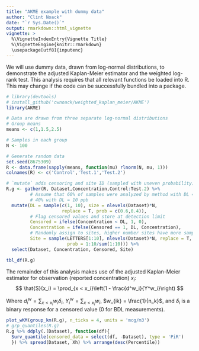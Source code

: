 ```yaml
---
title: "AKME example with dummy data"
author: "Clint Noack"
date: "`r Sys.Date()`"
output: rmarkdown::html_vignette
vignette: >
  %\VignetteIndexEntry{Vignette Title}
  %\VignetteEngine{knitr::rmarkdown}
  \usepackage[utf8]{inputenc}
---
```

We will use dummy data, drawn from log-normal distributions, to demonstrate the adjusted Kaplan-Meier estimator and the weighted log-rank test. This analysis requires that all relevant functions be loaded into R. This may change if the code can be successfully bundled into a package.

```r
# library(devtools)
# install_github('cwnoack/weighted_kaplan_meier/AKME')
library(AKME)

# Data are drawn from three separate log-normal distributions
# Group means
means <- c(1,1.5,2.5)

# Samples in each group
N <- 100

# Generate random data
set.seed(8675309)
R <- data.frame(sapply(means, function(mu) rlnorm(N, mu, 1)))
colnames(R) <- c('Control','Test.1','Test.2')

# `mutate` adds censoring and site ID (sampled with uneven probability)
R.g <- gather(R, Dataset,Concentration,Control:Test.2) %>%
         # Assume that 60% of samples were analyzed by method with DL = 1 ppb,
         # 40% with DL = 10 ppb
  mutate(DL = sample(c(1, 10), size = nlevels(Dataset)*N,
                     replace = T, prob = c(0.6,0.4)),
         # Flag censored values and store at detection limit
         Censored = ifelse(Concentration < DL, 1, 0),
         Concentration = ifelse(Censored == 1, DL, Concentration),
         # Randomly assign to sites, higher number sites have more samples
         Site = sample(LETTERS[1:10], nlevels(Dataset)*N, replace = T,
                       prob = 1:10/sum(1:10))) %>%
  select(Dataset, Concentration, Censored, Site)

tbl_df(R.g)
```

The remainder of this analysis makes use of the adjusted Kaplan-Meier estimator for observation (reported concentration) $x_i$:
$$
\hat{S}(x_i) = \prod_{x < x_i}\left(1 - \frac{d^w_i}{Y^w_i}\right)
$$

Where $d^w_i = \sum_{x < x_i} w_i\delta_i$, $Y^w_i = \sum_{x < x_i} w_i$, $w_{ik} = \frac{1}{n_k}$, and $\delta_i$ is a binary response for a censored value (0 for BDL measurements).

```r
plot_wKM(group_km(R.g), n_ticks = 4, units = 'mcg/m3')
# grp_quantiles(R.g)
R.g %>% ddply(.(Dataset), function(df){
  Surv_quantile(censored_data = select(df, -Dataset), type = 'PiR')
  }) %>% spread(Dataset, Xh) %>% arrange(desc(Percentile))
```
